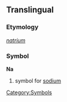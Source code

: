 ==Translingual==
===Etymology===
{{L.}} ''[[natrium]]''
===Symbol===
'''Na'''
#{{chemistry}} symbol for [[sodium]]
[[Category:Symbols]]